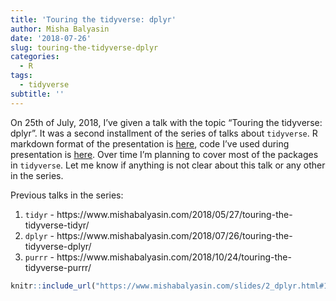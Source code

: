 ```yaml
---
title: 'Touring the tidyverse: dplyr'
author: Misha Balyasin
date: '2018-07-26'
slug: touring-the-tidyverse-dplyr
categories:
  - R
tags:
  - tidyverse
subtitle: ''
---
```


On 25th of July, 2018, I've given a talk with the topic "Touring the tidyverse: dplyr". It was a second installment of the series of talks about `tidyverse`. R markdown format of the presentation is [here](https://github.com/romatik/touring_the_tidyverse/blob/master/2_dplyr.Rmd), code I've used during presentation is [here](https://github.com/romatik/touring_the_tidyverse/tree/master/dplyr). Over time I'm planning to cover most of the packages in `tidyverse`. Let me know if anything is not clear about this talk or any other in the series.

Previous talks in the series:

1. `tidyr` - https://www.mishabalyasin.com/2018/05/27/touring-the-tidyverse-tidyr/
2. `dplyr` - https://www.mishabalyasin.com/2018/07/26/touring-the-tidyverse-dplyr/
3. `purrr` - https://www.mishabalyasin.com/2018/10/24/touring-the-tidyverse-purrr/


```r
knitr::include_url("https://www.mishabalyasin.com/slides/2_dplyr.html#1")
```

